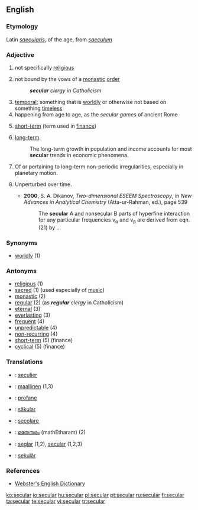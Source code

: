 ==English==

===Etymology===
Latin ''[[saecularis]]'', of the age, from ''[[saeculum]]''

===Adjective===
{{en-adj}}

# not specifically [[religious]]
# {{Christianity}} not bound by the vows of a [[monastic]] [[order]]
#:'''''secular''' clergy in Catholicism''
# [[temporal]]; something that is [[worldly]] or otherwise not based on something [[timeless]]
# happening from age to age, as the ''secular games'' of ancient Rome
# {{rfd-sense}} [[short-term]] (term used in [[finance]])
# [[long-term]].
#: The long-term growth in population and income accounts for most '''secular''' trends in economic phenomena.
# {{astrophysics}} Of or pertaining to long-term non-periodic irregularities, especially in planetary motion.
# {{context|atomic physics}} Unperturbed over time.
#*'''2000''', S. A. Dikanov, ''Two-dimensional ESEEM Spectroscopy'', in ''New Advances in Analytical Chemistry'' (Atta-ur-Rahman, ed.), page 539
#*:The '''secular''' A and nonsecular B parts of hyperfine interaction for any particular frequencies ν<sub>α</sub> and ν<sub>β</sub> are derived from eqn.(21) by ...

===Synonyms===
*[[worldly]] (1)

===Antonyms===
*[[religious]] (1)
*[[sacred]] (1) (used especially of [[music]])
*[[monastic]] (2)
*[[regular]] (2) (as '''''regular''' clergy'' in Catholicism)
*[[eternal]] (3)
*[[everlasting]] (3)
*[[frequent]] (4)
*[[unpredictable]] (4)
*[[non-recurring]] (4)
*[[short-term]] (5) (finance)
*[[cyclical]] (5) (finance)

===Translations===
{{checktrans-top}}
*{{ttbc|Dutch}}: [[seculier]]
*{{ttbc|Finnish}}: [[maallinen]] (1,3)
*{{ttbc|French}}: [[profane]]
*{{ttbc|German}}: [[säkular]]
*{{ttbc|Italian}}: [[secolare]]
*{{ttbc|Malayalam}}: [[മതേതരം]] (mathEtharam) (2)
*{{ttbc|Spanish}}: [[seglar]] (1,2), [[secular]] (1,2,3)
*{{ttbc|Swedish}}: [[sekulär]]
{{checktrans-bottom}}

===References===
* [http://www.cs.chalmers.se/~hallgren/wget.cgi?secular Webster's English Dictionary]

[[ko:secular]]
[[io:secular]]
[[hu:secular]]
[[pl:secular]]
[[pt:secular]]
[[ru:secular]]
[[fi:secular]]
[[ta:secular]]
[[te:secular]]
[[vi:secular]]
[[tr:secular]]
